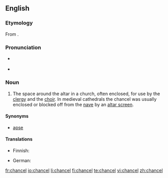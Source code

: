 ==English==

===Etymology===
From {{etyl|fro}}.

===Pronunciation===
* {{a|RP}} {{IPA|/ˈtʃɑːnsəl/}}
* {{a|US}} {{IPA|/ˈtʃænsəl/}}

===Noun===
{{en-noun}}

# The space around the altar in a church, often enclosed, for use by the [[clergy]] and the [[choir]]. In medieval cathedrals the chancel was usually enclosed or blocked off from the [[nave]] by an [[altar screen]].

====Synonyms====
* [[apse]]

====Translations====
{{trans-top|space around the altar in a church}}
* Finnish: {{t+|fi|kuori}}
{{trans-mid}}
* German: {{t|de|Altarraum|m}}
{{trans-bottom}}

[[fr:chancel]]
[[io:chancel]]
[[li:chancel]]
[[fi:chancel]]
[[te:chancel]]
[[vi:chancel]]
[[zh:chancel]]